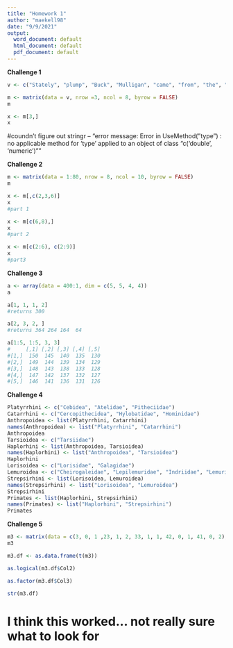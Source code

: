 ```yaml
---
title: "Homework 1"
author: "maekell98"
date: "9/9/2021"
output:
  word_document: default
  html_document: default
  pdf_document: default
---
```




**Challenge 1**

```r
v <- c("Stately", "plump", "Buck", "Mulligan", "came", "from", "the", "stairhead", "bearing", "a", "bowl", "of", "lather", "on", "which", "a", "mirror", "and", "a", "razor", "lay", "crossed", "NA", "NA")

m <- matrix(data = v, nrow =3, ncol = 8, byrow = FALSE)
m

x <- m[3,]
x

```
#coundn't figure out stringr -- "error message: Error in UseMethod("type") : no applicable method for 'type' applied to an object of class "c('double', 'numeric')""




**Challenge 2**

```r
m <- matrix(data = 1:80, nrow = 8, ncol = 10, byrow = FALSE)
m

x <- m[,c(2,3,6)] 
x
#part 1

x <- m[c(6,8),] 
x
#part 2

x <- m[c(2:6), c(2:9)]
x
#part3

```




**Challenge 3** 

```r
a <- array(data = 400:1, dim = c(5, 5, 4, 4))
a

a[1, 1, 1, 2]
#returns 300

a[2, 3, 2, ]
#returns 364 264 164  64

a[1:5, 1:5, 3, 3]
#     [,1] [,2] [,3] [,4] [,5]
#[1,]  150  145  140  135  130
#[2,]  149  144  139  134  129
#[3,]  148  143  138  133  128
#[4,]  147  142  137  132  127
#[5,]  146  141  136  131  126
```



**Challenge 4** 

```r
Platyrrhini <- c("Cebidea", "Atelidae", "Pitheciidae")
Catarrhini <- c("Cercopithecidea", "Hylobatidae", "Hominidae")
Anthropoidea <- list(Platyrrhini, Catarrhini)
names(Anthropoidea) <- list("Platyrrhini", "Catarrhini")
Anthropoidea
Tarsioidea <- c("Tarsiidae")
Haplorhini <- list(Anthropoidea, Tarsioidea)
names(Haplorhini) <- list("Anthropoidea", "Tarsioidea")
Haplorhini
Lorisoidea <- c("Lorisidae", "Galagidae")
Lemuroidea <- c("Cheirogaleidae", "Lepilemuridae", "Indriidae", "Lemuridae", "Daubentoniidae")
Strepsirhini <- list(Lorisoidea, Lemuroidea)
names(Strepsirhini) <- list("Lorisoidea", "Lemuroidea")
Strepsirhini
Primates <- list(Haplorhini, Strepsirhini)
names(Primates) <- list("Haplorhini", "Strepsirhini")
Primates
```




**Challenge 5**

```r
m3 <- matrix(data = c(3, 0, 1 ,23, 1, 2, 33, 1, 1, 42, 0, 1, 41, 0, 2), nrow = 5, ncol = 3, byrow = TRUE)
m3

m3.df <- as.data.frame(t(m3))

as.logical(m3.df$Col2)

as.factor(m3.df$Col3)

str(m3.df) 
```
# I think this worked... not really sure what to look for



